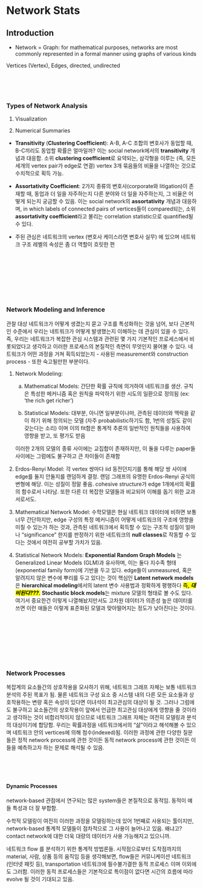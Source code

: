 # Network Stats

## Introduction


- Network = Graph: for mathematical purposes, networks are most commonly represented in a formal manner using graphs of various kinds

Vertices (Vertex), Edges, directed, undirected


<br>
<br>
<br>




### Types of Network Analysis

1. Visualization

2. Numerical Summaries

- **Transitivity** (**Clustering Coefficient**): A-B, A-C 조합의 변호사가 동업할 때, B-C끼리도 동업할 확률은 얼마일까? 이는 social network에서의 **transitivity** 개념과 대응함. 소위 **clustering coefficient**로 요약되는, 삼각형을 이루는 (즉, 모든 세개의 vertex pair가 edge로 연결) vertex 3개 묶음들의 비율을 나열하는 것으로 수치적으로 획득 가능.

- **Assortativity Coefficient**: 2가지 종류의 변호사(corporate와 litigation)이 존재할 때, 동업과 더 일을 자주하는지 다른 분야와 더 일을 자주하는지, 그 비율은 어떻게 되는지 궁금할 수 있음. 이는 social network의 **assortativity** 개념과 대응하며, in which labels of connected pairs of vertices들이 compared되는, 소위 **assortativity coefficient**라고 불리는 correlation statistic으로 quantified될 수 있다.

- 주된 관심은 네트워크의 vertex (변호사 케이스라면 변호사 실무) 에 있으며 네트워크 구조 레벨의 속성은 좀 더 역할이 흐릿한 편




<br>
<br>
<br>





<br>
<br>
<br>





### Network Modeling and Inference

관찰 대상 네트워크가 어떻게 생겼는지 묻고 구조를 특성화하는 것을 넘어, 보다 근본적인 수준에서 우리는 네트워크가 어떻게 발생했는지 이해하는 데 관심이 있을 수 있다. 즉, 우리는 네트워크가 복잡한 관심 시스템과 관련된 몇 가지 기본적인 프로세스에서 비롯되었다고 생각하고 이러한 프로세스의 본질적인 측면이 무엇인지 물어볼 수 있다. 네트워크가 어떤 과정을 거쳐 획득되었는지 - 사용된 measurement와 construction process - 또한 숙고될만한 부분이다.

1. Network Modeling: 
	a. Mathematical Models: 간단한 확률 규칙에 의거하여 네트워크를 생산. 규칙은 특성한 메커니즘 혹은 원칙을 파악하기 위한 시도의 일환으로 정의됨 (ex: ‘the rich get richer’)


	b. Statistical Models: 대부분, 아니면 일부분이나마, 관측된 데이터와 맥락을 같이 하기 위해 정의되는 모델 (자주 probabilistic하기도 함, 1번의 성질도 같이 갖는다는 소리) 이며 이의 fit함은 통계적 추론의 일반적인 원칙들을 사용하여 영향을 받고, 또 평가도 받음

	이러한 2개의 모델의 종류 사이에는 교집합이 존재하지만, 이 둘을 다루는 paper들 사이에는 그럼에도 불구하고 큰 차이들이 존재함


2. Erdos-Renyi Model: 각 vertex 쌍마다 iid 동전던지기를 통해 해당 쌍 사이에 edge를 둘지 안둘지를 랜덤하게 결정. 랜덤 그래프의 유명한 Erdos-Renyi 공식의 변형에 해당. 이는 성질이 정말 좋음. cohesive structure가 edge 1개에서의 확률의 함수로서 나타남. 또한 다른 더 복잡한 모델들과 비교되어 이해를 돕기 위한 교과서로서도.

3. Mathematical Network Model: 수학모델은 현실 네트워크 데이터에 비하면 보통 너무 간단하지만, edge 구성의 특정 메커니즘이 어떻게 네트워크의 구조에 영향을 미칠 수 있는가 하는 것과, 관측된 네트워크에서 획득할 수 있는 구조적 성질이 얼마나 "significance" 한지를 판정하기 위한 네트워크의 **null classes**로 작동할 수 있다는 것에서 여전히 공부할 가치가 있음.

4. Statistical Network Models: **Exponential Random Graph Models** 는 Generalized Linear Models (GLM)과 유사하며, 이는 둘다 지수족 형태(exponential family form)에 기반을 두고 있다. edge들이 unmeasured, 혹은 알려지지 않은 변수에 뿌리를 두고 있다는 것이 핵심인 **Latent network models**은 **hierarchical modeling**에서의 latent 변수 사용법과 정확하게 평행하다 <mark>즉, ***대비된다???***.</mark> **Stochastic block models**는 mixture 모델의 형태로 볼 수도 있다. 여기서 중요한건 이렇게 나열해놨지만서도 고차원 데이터가 의존성 높은 데이터를 쓰면 이런 애들은 이렇게 표준화된 모델과 맞아떨어지는 정도가 낮아진다는 것이다.



<br>
<br>
<br>





<br>
<br>
<br>




### Network Processes
복잡계의 요소들간의 상호작용을 모사하기 위해, 네트워크 그래프 자체는 보통 네트워크 분석의 주된 목표가 됨. 물론 네트워크 구성 요소 중 시스템 내의 다른 모든 요소들과 상호작용하는 변량 혹은 속성이 있다면 이녀석이 최고관심의 대상이 될 것. 그러나 그럼에도 불구하고 요소들간의 상호작용이 앞에서 언급한 최고관심 대상에게 영향을 줄 것이라고 생각하는 것이 비합리적이지 않으므로 네트워크 그래프 자체는 여전히 모델링과 분석의 대상이기에 합당함. 우리는 확률과정을 네트워크에서의 "삶"이라고 해석해볼 수 있으며 네트워크 안의 vertices에 의해 첨수(indexed)됨. 이러한 과정에 관한 다양한 질문들은 정적 network process에 관한 것이든 동적 network process에 관한 것이든 이들을 예측하고자 하는 문제로 해석될 수 있음.



<br>
<br>
<br>




#### Dynamic Processes

network-based 관점에서 연구되는 많은 system들은 본질적으로 동적임. 동적이 얘들 특성과 더 잘 부합함.

수학적 모델링이 여전히 이러한 과정을 모델링하는데 있어 1번째로 사용되는 툴이지만, network-based 통계적 모델들이 점차적으로 그 사용이 늘어나고 있음. 왜냐고? contact network에 대한 더욱 대량의 데이터가 사용 가능해지고 있으니까.

네트워크 flow 를 분석하기 위한 통계적 방법론들. 시작점으로부터 도착점까지의 material, 사람, 상품 등의 움직임 등을 생각해보면, flow들은 커뮤니케이션 네트워크 (인터넷 패킷 등), transportation 네트워크에 필수불가결한 동적 프로세스 이며 이외에도 그러함. 이러한 동적 프로세스들은 기본적으로 특이점이 없다면 시간의 흐름에 따라 evolve 될 것이 기대되고 있음.














































































































































